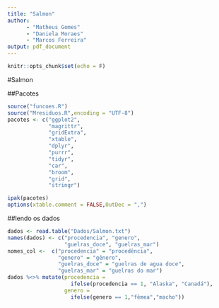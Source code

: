 ```yaml
---
title: "Salmon"
author:
      - "Matheus Gomes"
      - "Daniela Moraes"
      - "Marcos Ferreira"
output: pdf_document
---
```


```r
knitr::opts_chunk$set(echo = F)
```

#Salmon


##Pacotes
```r
source("funcoes.R")
source("Mresiduos.R",encoding = "UTF-8")
pacotes <- c("ggplot2",
             "magrittr",
             "gridExtra",
             "xtable",
             "dplyr",
             "purrr",
             "tidyr",
             "car",
             "broom",
             "grid",
             "stringr")

ipak(pacotes)
options(xtable.comment = FALSE,OutDec = ",")
```

##lendo os dados

```r
dados <- read.table("Dados/Salmon.txt")
names(dados) <- c("procedencia", "genero",
                  "guelras_doce", "guelras_mar")
nomes_col <-  c("procedencia" = "procedência",
                "genero" = "gênero",
                "guelras_doce" = "guelras de agua doce",
                "guelras_mar" = "guelras do mar")
dados %<>% mutate(procedencia = 
                    ifelse(procedencia == 1, "Alaska", "Canadá"),
                  genero = 
                    ifelse(genero == 1,"fêmea","macho"))

```

